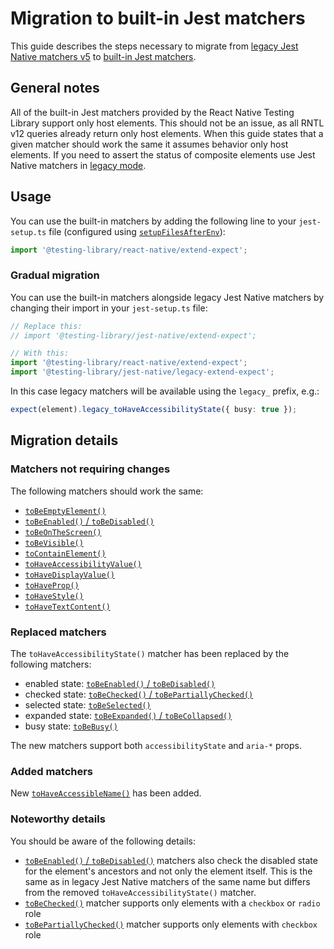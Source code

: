 # Migration to built-in Jest matchers

This guide describes the steps necessary to migrate from [legacy Jest Native matchers v5](https://github.com/testing-library/jest-native) to [built-in Jest matchers](api/jest-matchers).

## General notes

All of the built-in Jest matchers provided by the React Native Testing Library support only host elements. This should not be an issue, as all RNTL v12 queries already return only host elements. When this guide states that a given matcher should work the same it assumes behavior only host elements. If you need to assert the status of composite elements use Jest Native matchers in [legacy mode](#gradual-migration).

## Usage

You can use the built-in matchers by adding the following line to your `jest-setup.ts` file (configured using [`setupFilesAfterEnv`](https://jestjs.io/docs/configuration#setupfilesafterenv-array)):

```ts title=jest-setup.ts
import '@testing-library/react-native/extend-expect';
```

### Gradual migration

You can use the built-in matchers alongside legacy Jest Native matchers by changing their import in your `jest-setup.ts` file:

```ts
// Replace this:
// import '@testing-library/jest-native/extend-expect';

// With this:
import '@testing-library/react-native/extend-expect';
import '@testing-library/jest-native/legacy-extend-expect';
```

In this case legacy matchers will be available using the `legacy_` prefix, e.g.:

```ts
expect(element).legacy_toHaveAccessibilityState({ busy: true });
```

## Migration details

### Matchers not requiring changes

The following matchers should work the same:

- [`toBeEmptyElement()`](api/jest-matchers#tobeemptyelement)
- [`toBeEnabled()` / `toBeDisabled()`](api/jest-matchers#tobeenabled)
- [`toBeOnTheScreen()`](api/jest-matchers#tobeonthescreen)
- [`toBeVisible()`](api/jest-matchers#tobevisible)
- [`toContainElement()`](api/jest-matchers#tocontainelement)
- [`toHaveAccessibilityValue()`](api/jest-matchers#tohaveaccessibilityvalue)
- [`toHaveDisplayValue()`](api/jest-matchers#tohavedisplayvalue)
- [`toHaveProp()`](api/jest-matchers#tohaveprop)
- [`toHaveStyle()`](api/jest-matchers#tohavestyle)
- [`toHaveTextContent()`](api/jest-matchers#tohavetextcontent)

### Replaced matchers

The `toHaveAccessibilityState()` matcher has been replaced by the following matchers:

- enabled state: [`toBeEnabled()` / `toBeDisabled()`](api/jest-matchers#tobeenabled)
- checked state: [`toBeChecked()` / `toBePartiallyChecked()`](api/jest-matchers#tobechecked)
- selected state: [`toBeSelected()`](api/jest-matchers#tobeselected)
- expanded state: [`toBeExpanded()` / `toBeCollapsed()`](api/jest-matchers#tobeexpanded)
- busy state: [`toBeBusy()`](api/jest-matchers#tobebusy)

The new matchers support both `accessibilityState` and `aria-*` props.

### Added matchers

New [`toHaveAccessibleName()`](api/jest-matchers#tohaveaccessiblename) has been added.

### Noteworthy details

You should be aware of the following details:

- [`toBeEnabled()` / `toBeDisabled()`](api/jest-matchers#tobeenabled) matchers also check the disabled state for the element's ancestors and not only the element itself. This is the same as in legacy Jest Native matchers of the same name but differs from the removed `toHaveAccessibilityState()` matcher.
- [`toBeChecked()`](api/jest-matchers#tobechecked) matcher supports only elements with a `checkbox` or `radio` role
- [`toBePartiallyChecked()`](api/jest-matchers#tobechecked) matcher supports only elements with `checkbox` role
